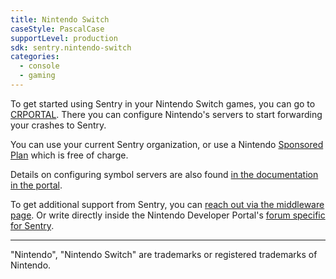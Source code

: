 ```yaml
---
title: Nintendo Switch
caseStyle: PascalCase
supportLevel: production
sdk: sentry.nintendo-switch
categories:
  - console
  - gaming
---
```


<PlatformContent includePath="getting-started-primer" />

To get started using Sentry in your Nintendo Switch games, you can go to [CRPORTAL](https://crash-report.wc.lp1.er.srv.nintendo.net/sentry/get_started).
There you can configure Nintendo's servers to start forwarding your crashes to Sentry.

You can use your current Sentry organization, or use a Nintendo
[Sponsored Plan](https://crash-report.wc.lp1.er.srv.nintendo.net/sentry/docs/subscription) which is free of charge.

Details on configuring symbol servers are also found [in the documentation in the portal](https://crash-report.wc.lp1.er.srv.nintendo.net/sentry/docs).

To get additional support from Sentry, you can
[reach out via the middleware page](https://developer.nintendo.com/group/development/getting-started/g1kr9vj6/middleware/sentry).
Or write directly inside the Nintendo Developer Portal's [forum specific for Sentry](https://developer.nintendo.com/group/development/g1kr9vj6/forums/english/-/gts_message_boards/category/333894267).

---

"Nintendo", "Nintendo Switch" are trademarks or registered trademarks of Nintendo.
